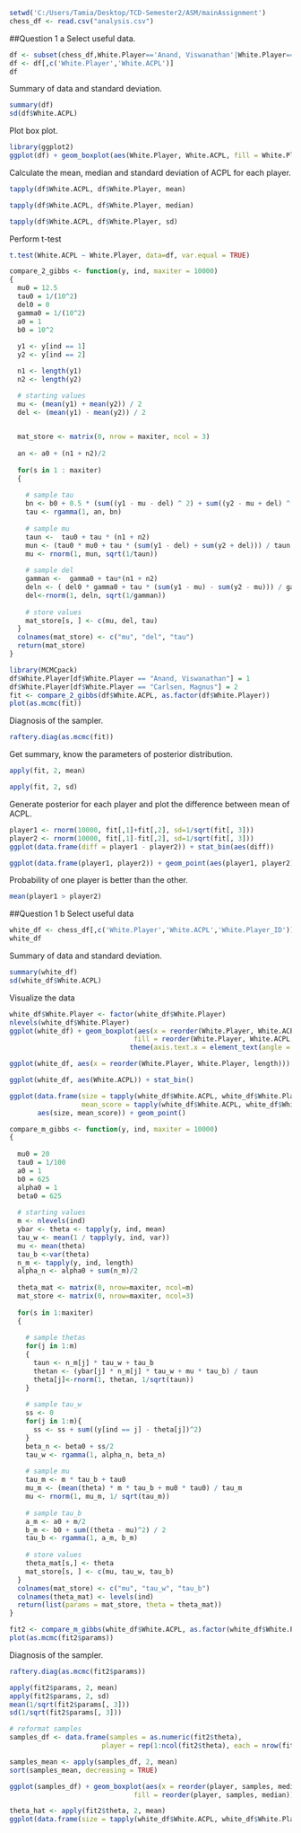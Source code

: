 ```r
setwd('C:/Users/Tamia/Desktop/TCD-Semester2/ASM/mainAssignment')
chess_df <- read.csv("analysis.csv")
```
##Question 1 a
Select useful data.
```r
df <- subset(chess_df,White.Player=='Anand, Viswanathan'|White.Player=='Carlsen, Magnus')
df <- df[,c('White.Player','White.ACPL')]
df
```
Summary of data and standard deviation.
```r
summary(df)
sd(df$White.ACPL)
```
Plot box plot.
```r
library(ggplot2)
ggplot(df) + geom_boxplot(aes(White.Player, White.ACPL, fill = White.Player)) + geom_jitter(aes(White.Player, White.ACPL, shape = df$White.Player))
```
Calculate the mean, median and standard deviation of ACPL for each player.
```r
tapply(df$White.ACPL, df$White.Player, mean)
```
```r
tapply(df$White.ACPL, df$White.Player, median)
```
```r
tapply(df$White.ACPL, df$White.Player, sd)
```
Perform t-test
```r
t.test(White.ACPL ~ White.Player, data=df, var.equal = TRUE)
```
```r
compare_2_gibbs <- function(y, ind, maxiter = 10000)
{
  mu0 = 12.5
  tau0 = 1/(10^2)
  del0 = 0
  gamma0 = 1/(10^2)
  a0 = 1
  b0 = 10^2
  
  y1 <- y[ind == 1]
  y2 <- y[ind == 2]

  n1 <- length(y1) 
  n2 <- length(y2)

  # starting values
  mu <- (mean(y1) + mean(y2)) / 2
  del <- (mean(y1) - mean(y2)) / 2
  

  mat_store <- matrix(0, nrow = maxiter, ncol = 3)
  
  an <- a0 + (n1 + n2)/2
  
  for(s in 1 : maxiter) 
  {
  
    # sample tau
    bn <- b0 + 0.5 * (sum((y1 - mu - del) ^ 2) + sum((y2 - mu + del) ^ 2))
    tau <- rgamma(1, an, bn)
  
    # sample mu
    taun <-  tau0 + tau * (n1 + n2)
    mun <- (tau0 * mu0 + tau * (sum(y1 - del) + sum(y2 + del))) / taun
    mu <- rnorm(1, mun, sqrt(1/taun))
  
    # sample del
    gamman <-  gamma0 + tau*(n1 + n2)
    deln <- ( del0 * gamma0 + tau * (sum(y1 - mu) - sum(y2 - mu))) / gamman
    del<-rnorm(1, deln, sqrt(1/gamman))
  
    # store values
    mat_store[s, ] <- c(mu, del, tau)
  }
  colnames(mat_store) <- c("mu", "del", "tau")
  return(mat_store)
}

library(MCMCpack)
df$White.Player[df$White.Player == "Anand, Viswanathan"] = 1
df$White.Player[df$White.Player == "Carlsen, Magnus"] = 2
fit <- compare_2_gibbs(df$White.ACPL, as.factor(df$White.Player))
plot(as.mcmc(fit))
```
Diagnosis of the sampler.
```r
raftery.diag(as.mcmc(fit))
```
Get summary, know the parameters of posterior distribution. 
```r
apply(fit, 2, mean)
```
```r
apply(fit, 2, sd)
```
Generate posterior for each player and plot the difference between mean of ACPL.
```r
player1 <- rnorm(10000, fit[,1]+fit[,2], sd=1/sqrt(fit[, 3])) 
player2 <- rnorm(10000, fit[,1]-fit[,2], sd=1/sqrt(fit[, 3])) 
ggplot(data.frame(diff = player1 - player2)) + stat_bin(aes(diff))
```
```r
ggplot(data.frame(player1, player2)) + geom_point(aes(player1, player2), alpha = 0.3) + geom_abline(slope = 1, intercept = 0)
```
Probability of one player is better than the other.
```r
mean(player1 > player2)
```
##Question 1 b
Select useful data
```r
white_df <- chess_df[,c('White.Player','White.ACPL','White.Player_ID')]
white_df
```
Summary of data and standard deviation.
```r
summary(white_df)
sd(white_df$White.ACPL)
```

Visualize the data
```r
white_df$White.Player <- factor(white_df$White.Player)
nlevels(white_df$White.Player)
ggplot(white_df) + geom_boxplot(aes(x = reorder(White.Player, White.ACPL, median), White.ACPL, 
                               fill = reorder(White.Player, White.ACPL, median)), show.legend=FALSE) +
                              theme(axis.text.x = element_text(angle = 90))
```
```r
ggplot(white_df, aes(x = reorder(White.Player, White.Player, length))) + stat_count() + theme(axis.text.x = element_text(angle = 90))
```
```r
ggplot(white_df, aes(White.ACPL)) + stat_bin()
```
```r
ggplot(data.frame(size = tapply(white_df$White.ACPL, white_df$White.Player, length), 
                  mean_score = tapply(white_df$White.ACPL, white_df$White.Player, mean)), 
       aes(size, mean_score)) + geom_point()
```
```r
compare_m_gibbs <- function(y, ind, maxiter = 10000)
{
  
  mu0 = 20
  tau0 = 1/100
  a0 = 1
  b0 = 625
  alpha0 = 1
  beta0 = 625
  
  # starting values
  m <- nlevels(ind)
  ybar <- theta <- tapply(y, ind, mean)
  tau_w <- mean(1 / tapply(y, ind, var)) 
  mu <- mean(theta)
  tau_b <-var(theta)
  n_m <- tapply(y, ind, length)
  alpha_n <- alpha0 + sum(n_m)/2
  
  theta_mat <- matrix(0, nrow=maxiter, ncol=m)
  mat_store <- matrix(0, nrow=maxiter, ncol=3)
  
  for(s in 1:maxiter) 
  {
    
    # sample thetas
    for(j in 1:m) 
    {
      taun <- n_m[j] * tau_w + tau_b
      thetan <- (ybar[j] * n_m[j] * tau_w + mu * tau_b) / taun
      theta[j]<-rnorm(1, thetan, 1/sqrt(taun))
    }
    
    # sample tau_w
    ss <- 0
    for(j in 1:m){
      ss <- ss + sum((y[ind == j] - theta[j])^2)
    }
    beta_n <- beta0 + ss/2
    tau_w <- rgamma(1, alpha_n, beta_n)
    
    # sample mu
    tau_m <- m * tau_b + tau0
    mu_m <- (mean(theta) * m * tau_b + mu0 * tau0) / tau_m
    mu <- rnorm(1, mu_m, 1/ sqrt(tau_m)) 
    
    # sample tau_b
    a_m <- a0 + m/2
    b_m <- b0 + sum((theta - mu)^2) / 2
    tau_b <- rgamma(1, a_m, b_m)
     
    # store values
    theta_mat[s,] <- theta
    mat_store[s, ] <- c(mu, tau_w, tau_b)
  }
  colnames(mat_store) <- c("mu", "tau_w", "tau_b")
  colnames(theta_mat) <- levels(ind)
  return(list(params = mat_store, theta = theta_mat))
}

fit2 <- compare_m_gibbs(white_df$White.ACPL, as.factor(white_df$White.Player_ID))
plot(as.mcmc(fit2$params))
```
Diagnosis of the sampler.
```r
raftery.diag(as.mcmc(fit2$params))
```

```r
apply(fit2$params, 2, mean)
apply(fit2$params, 2, sd)
mean(1/sqrt(fit2$params[, 3]))
sd(1/sqrt(fit2$params[, 3]))
```
```r
# reformat samples
samples_df <- data.frame(samples = as.numeric(fit2$theta), 
                       player = rep(1:ncol(fit2$theta), each = nrow(fit2$theta))) 

samples_mean <- apply(samples_df, 2, mean)
sort(samples_mean, decreasing = TRUE) 
```
```r
ggplot(samples_df) + geom_boxplot(aes(x = reorder(player, samples, median), samples, 
                               fill = reorder(player, samples, median)), show.legend=FALSE)
```
```r
theta_hat <- apply(fit2$theta, 2, mean)
ggplot(data.frame(size = tapply(white_df$White.ACPL, white_df$White.Player_ID, length), theta_hat = theta_hat), aes(size, theta_hat)) + geom_point()
```





